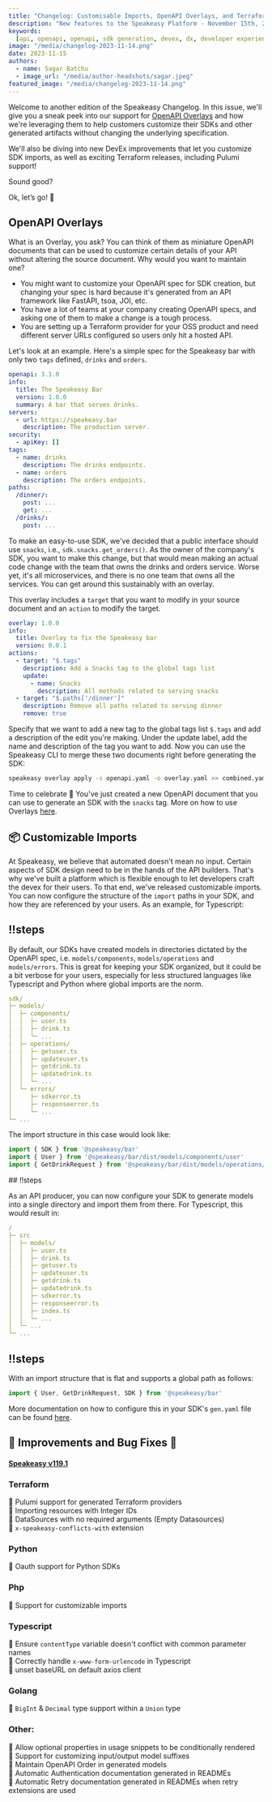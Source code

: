 ```yaml
---
title: "Changelog: Customisable Imports, OpenAPI Overlays, and Terraform generation improvements!"
description: "New features to the Speakeasy Platform - November 15th, 2023."
keywords:
  [api, openapi, openapi, sdk generation, devex, dx, developer experience]
image: "/media/changelog-2023-11-14.png"
date: 2023-11-15
authors:
  - name: Sagar Batchu
  - image_url: "/media/author-headshots/sagar.jpeg"
featured_image: "/media/changelog-2023-11-14.png"
---
```



Welcome to another edition of the Speakeasy Changelog. In this issue, we'll give you a sneak peek into our support for [OpenAPI Overlays](https://github.com/OAI/Overlay-Specification) and how we're leveraging them to help customers customize their SDKs and other generated artifacts without changing the underlying specification.

We'll also be diving into new DevEx improvements that let you customize SDK imports, as well as exciting Terraform releases, including Pulumi support!

Sound good?

Ok, let’s go! 🚀

## OpenAPI Overlays

What is an Overlay, you ask? You can think of them as miniature OpenAPI documents that can be used to customize certain details of your API without altering the source document.
Why would you want to maintain one?

- You might want to customize your OpenAPI spec for SDK creation, but changing your spec is hard because it's generated from an API framework like FastAPI, tsoa, JOI, etc.
- You have a lot of teams at your company creating OpenAPI specs, and asking one of them to make a change is a tough process.
- You are setting up a Terraform provider for your OSS product and need different server URLs configured so users only hit a hosted API.

Let's look at an example. Here's a simple spec for the Speakeasy bar with only two `tags` defined, `drinks` and `orders`.

```yaml
openapi: 3.1.0
info:
  title: The Speakeasy Bar
  version: 1.0.0
  summary: A bar that serves drinks.
servers:
  - url: https://speakeasy.bar
    description: The production server.
security:
  - apiKey: []
tags:
  - name: drinks
    description: The drinks endpoints.
  - name: orders
    description: The orders endpoints.
paths:
  /dinner/:
    post: ...
    get: ...
  /drinks/:
    post: ...
```

To make an easy-to-use SDK, we've decided that a public interface should use `snacks`, i.e., `sdk.snacks.get_orders()`. As the owner of the company's SDK, you want to make this change, but that would mean making an actual
code change with the team that owns the drinks and orders service. Worse yet, it's all microservices, and there is no one team that owns all the services. You can get around this sustainably with
an overlay.

This overlay includes a `target` that you want to modify in your source document and an `action` to modify the target.

```yaml
overlay: 1.0.0
info:
  title: Overlay to fix the Speakeasy bar
  version: 0.0.1
actions:
  - target: "$.tags"
    description: Add a Snacks tag to the global tags list
    update:
      - name: Snacks
        description: All methods related to serving snacks
  - target: "$.paths['/dinner']"
    description: Remove all paths related to serving dinner
    remove: true
```

Specify that we want to add a new tag to the global tags list `$.tags` and add a description of the edit you're making. Under the update label, add the name and description of the tag you want to add.
Now you can use the Speakeasy CLI to merge these two documents right before generating the SDK:

```bash
speakeasy overlay apply -s openapi.yaml -o overlay.yaml >> combined.yaml
```

Time to celebrate 🎉 You've just created a new OpenAPI document that you can use to generate an SDK with the `snacks` tag. More on how to use Overlays [here](/docs/prep-openapi/overlays/create-overlays).

## 📦 Customizable Imports

At Speakeasy, we believe that automated doesn't mean no input. Certain aspects of SDK design need to be in the hands of the API builders. That's why we've built a platform which is flexible enough to let developers craft the devex for their users. To that end, we've released customizable imports. You can now configure the structure of the `import` paths in your SDK, and how they are referenced by your users. As an example, for Typescript:

<ScrollyCoding>

## !!steps

By default, our SDKs have created models in directories dictated by the OpenAPI spec, i.e. `models/components`, `models/operations` and `models/errors`. This is great for keeping your SDK organized, but it could be a bit verbose for your users, especially
for less structured languages like Typescript and Python where global imports are the norm.

```yaml !
sdk/
├─ models/
│  ├─ components/
│  │  ├─ user.ts
│  │  ├─ drink.ts
│  │  └─ ...
│  ├─ operations/
│  │  ├─ getuser.ts
│  │  ├─ updateuser.ts
│  │  ├─ getdrink.ts
│  │  ├─ updatedrink.ts
│  │  └─ ...
│  └─ errors/
│     ├─ sdkerror.ts
│     ├─ responseerror.ts
│     └─ ...
└─ ...
```

The import structure in this case would look like:

```typescript !
import { SDK } from '@speakeasy/bar'
import { User } from '@speakeasy/bar/dist/models/components/user'
import { GetDrinkRequest } from '@speakeasy/bar/dist/models/operations/user'
```

</ScrollyCoding>

<ScrollyCoding>
## !!steps

As an API producer, you can now configure your SDK to generate models into a single directory and import them from there. For Typescript, this would result in:

```yaml !
/
├─ src
│  ├─ models/
│  │  ├─ user.ts
│  │  ├─ drink.ts
│  │  ├─ getuser.ts
│  │  ├─ updateuser.ts
│  │  ├─ getdrink.ts
│  │  ├─ updatedrink.ts
│  │  ├─ sdkerror.ts
│  │  ├─ responseerror.ts
│  │  ├─ index.ts
│  │  └─ ...
│  └─ ...
└─ ...
```

## !!steps

With an import structure that is flat and supports a global path as follows:

```typescript !
import { User, GetDrinkRequest, SDK } from '@speakeasy/bar'
```

</ScrollyCoding>

More documentation on how to configure this in your SDK's `gen.yaml` file can be found [here](/docs/customize-sdks/imports).

## 🚢 Improvements and Bug Fixes 🐛

#### [Speakeasy v119.1](https://github.com/speakeasy-api/speakeasy/releases/tag/v1.119.1)

### Terraform

🚢 Pulumi support for generated Terraform providers\
🚢 Importing resources with Integer IDs\
🚢 DataSources with no required arguments (Empty Datasources)\
🚢 `x-speakeasy-conflicts-with` extension

### Python

🚢 Oauth support for Python SDKs

### Php

🚢 Support for customizable imports

### Typescript

🐛 Ensure `contentType` variable doesn't conflict with common parameter names\
🐛 Correctly handle `x-www-form-urlencode` in Typescript\
🚢 unset baseURL on default axios client

### Golang

🐛 `BigInt` & `Decimal` type support within a `Union` type

### Other:

🚢 Allow optional properties in usage snippets to be conditionally rendered\
🚢 Support for customizing input/output model suffixes\
🚢 Maintain OpenAPI Order in generated models\
🚢 Automatic Authentication documentation generated in READMEs\
🚢 Automatic Retry documentation generated in READMEs when retry extensions are used
